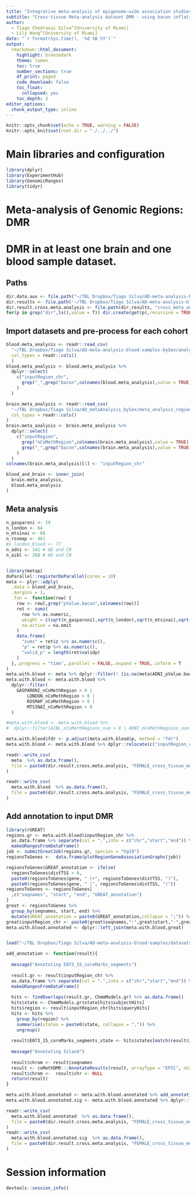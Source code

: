 ```yaml
---
title: "Integrative meta-analysis of epigenome-wide association studies identifies genomic and epigenomics differences in the brain and the blood in Alzheimer’s disease"
subtitle: "Cross-tissue Meta-analysis dataset DMR - using bacon inflation- and bias-corrected P-values"
author:
  - Tiago Chedraoui Silva^[University of Miami]
  - Lily Wang^[University of Miami]
date: "`r format(Sys.time(), '%d %B %Y')`"
output:
  rmarkdown::html_document:
    highlight: breezedark
    theme: lumen
    toc: true
    number_sections: true
    df_print: paged
    code_download: false
    toc_float:
      collapsed: yes
    toc_depth: 3
editor_options:
  chunk_output_type: inline 
---
```



```r
knitr::opts_chunk$set(echo = TRUE, warning = FALSE)
knitr::opts_knit$set(root.dir = "./../../")
```


# Main libraries and configuration

```R
library(dplyr)
library(ExperimentHub)
library(GenomicRanges)
library(tidyr)
```

# Meta-analysis of Genomic Regions: DMR

# DMR in at least one brain and one blood sample dataset.

## Paths
```R
dir.data.aux <- file.path("~/TBL Dropbox/Tiago Silva/AD-meta-analysis-blood-samples/datasets/Aux/") 
dir.results <- file.path("~/TBL Dropbox/Tiago Silva/AD-meta-analysis-blood-samples-bySex/analysis_results")
dir.result.cross.meta.analysis <- file.path(dir.results, "cross_meta_analysis/DMR/")
for(p in grep("dir",ls(),value = T)) dir.create(get(p),recursive = TRUE,showWarnings = FALSE)
```

## Import datasets and pre-process for each cohort 

```R
blood.meta_analysis <- readr::read_csv(
  "~/TBL Dropbox/Tiago Silva/AD-meta-analysis-blood-samples-bySex/analysis_results/meta_analysis/DMR_Logistic_regression_model/AD_vs_CN/FEMALE_meta_analysis_glm_fixed_effect_ADNI_and_AIBL_AD_vs_CN_DMR_annotated.csv",
  col_types = readr::cols()
  )
blood.meta_analysis <- blood.meta_analysis %>% 
  dplyr::select(
    c("inputRegion_chr",
      grep("_",grep("bacon",colnames(blood.meta_analysis),value = TRUE),value = T)
    )
  )
```

```R
brain.meta_analysis <- readr::read_csv(
  "~/TBL Dropbox/Tiago Silva/AD_metaAnalysis_bySex/meta_analysis_region_based_results/region_based_female_meta_bacon_annot_df.csv",
  col_types = readr::cols()
)
brain.meta_analysis <- brain.meta_analysis %>% 
  dplyr::select(
    c("inputRegion",
      grep("nCoMethRegion",colnames(brain.meta_analysis),value = TRUE),
      grep("_",grep("bacon",colnames(brain.meta_analysis),value = TRUE),value = T)
    )
  )
colnames(brain.meta_analysis)[1] <- "inputRegion_chr"
```


```R
blood_and_brain <- inner_join(
  brain.meta_analysis,
  blood.meta_analysis
)
```

## Meta analysis 
```R
n_gasparoni <- 29
n_london <- 64
n_mtsinai <- 88
n_rosmap <- 461
#n_london_blood <- 77
n_adni <- 141 # AD and CN
n_aibl <- 268 # AD and CN


library(metap)
doParallel::registerDoParallel(cores = 10)
meta <- plyr::adply(
  .data = blood_and_brain, 
  .margins = 1,
  .fun =  function(row) {
    row <- row[,grep("pValue.bacon",colnames(row))]
    ret <- sumz(
      row %>% as.numeric, 
      weight = c(sqrt(n_gasparoni),sqrt(n_london),sqrt(n_mtsinai),sqrt(n_rosmap),sqrt(n_adni), sqrt(n_aibl)),
      na.action = na.omit
    ) 
    data.frame(
      "sumz" = ret$z %>% as.numeric(), 
      "p" = ret$p %>% as.numeric(), 
      "valid_p" = length(ret$validp)
    )
  },.progress = "time",.parallel = FALSE,.expand = TRUE,.inform = T
)
meta.with.blood <- meta %>% dplyr::filter(! (is.na(meta$ADNI_pValue.bacon)  & is.na(meta$AIBL_pValue.bacon)))
meta.with.blood <- meta.with.blood %>% 
  dplyr::filter(
    GASPARONI_nCoMethRegion > 0 | 
        LONDON_nCoMethRegion > 0 | 
        ROSMAP_nCoMethRegion > 0 | 
        MTSINAI_nCoMethRegion > 0
  )

#meta.with.blood <- meta.with.blood %>% 
#  dplyr::filter(AIBL_nCoMethRegions_num > 0 | ADNI_nCoMethRegions_num > 0)

meta.with.blood$fdr <- p.adjust(meta.with.blood$p, method = "fdr")
meta.with.blood <- meta.with.blood %>% dplyr::relocate(c("inputRegion_chr","sumz","p","fdr","valid_p"),.before = 1)
```

```R
readr::write_csv(
  meta  %>% as.data.frame(),
  file = paste0(dir.result.cross.meta.analysis, "FEMALE_cross_tissue_meta_analysis_glm_using_AD_vs_CN_DMR_all_before_filters.csv")
)

readr::write_csv(
  meta.with.blood  %>% as.data.frame(),
  file = paste0(dir.result.cross.meta.analysis, "FEMALE_cross_tissue_meta_analysis_glm_using_AD_vs_CN_DMR.csv")
)
```

## Add annotation to input DMR
```R
library(rGREAT)
regions.gr <- meta.with.blood$inputRegion_chr %>% 
  as.data.frame %>% separate(col = ".",into = c("chr","start","end")) %>% 
  makeGRangesFromDataFrame()
job <- submitGreatJob(regions.gr, species = "hg19")
regionsToGenes <-  data.frame(plotRegionGeneAssociationGraphs(job))

regionsToGenes$GREAT_annotation <- ifelse(
  regionsToGenes$distTSS > 0,
  paste0(regionsToGenes$gene, " (+", regionsToGenes$distTSS, ")"),
  paste0(regionsToGenes$gene, " (", regionsToGenes$distTSS, ")"))
regionsToGenes <- regionsToGenes[
  ,c("seqnames", "start", "end", "GREAT_annotation")
]
great <- regionsToGenes %>%
  group_by(seqnames, start, end) %>%
  mutate(GREAT_annotation = paste0(GREAT_annotation,collapse = ";")) %>% unique()
great$inputRegion_chr <- paste0(great$seqnames,":",great$start,"-",great$end)
meta.with.blood.annotated <- dplyr::left_join(meta.with.blood,great)


load("~/TBL Dropbox/Tiago Silva/AD-meta-analysis-blood-samples/datasets/Aux/E073_15_coreMarks_segments.rda")

add_annotation <- function(result){
  
  message("Annotating E073_15_coreMarks_segments")
  
  result.gr <- result$inputRegion_chr %>% 
  as.data.frame %>% separate(col = ".",into = c("chr","start","end")) %>% 
  makeGRangesFromDataFrame()
  
  hits <- findOverlaps(result.gr, ChmmModels.gr) %>% as.data.frame()
  hits$state <- ChmmModels.gr$state[hits$subjectHits]
  hits$region <- result$inputRegion_chr[hits$queryHits]
  hits <- hits %>% 
    group_by(region) %>% 
    summarise(states = paste0(state, collapse = ",")) %>%
    ungroup()
  
  result$E073_15_coreMarks_segments_state <- hits$states[match(result$inputRegion_chr,hits$region)]
  
  message("Annotating Island")
  
  result$chrom <- result$seqnames
  result <- coMethDMR:::AnnotateResults(result, arrayType = "EPIC", nCores_int = 6)
  result$chrom <-  result$chr <- NULL
  return(result)
}
```

```R
meta.with.blood.annotated <- meta.with.blood.annotated %>% add_annotation()
meta.with.blood.annotated.sig <- meta.with.blood.annotated %>% dplyr::filter(fdr < 0.05) 

readr::write_csv(
  meta.with.blood.annotated  %>% as.data.frame(),
  file = paste0(dir.result.cross.meta.analysis, "FEMALE_cross_tissue_meta_analysis_glm_using_AD_vs_CN_DMR_annotated.csv")
)
readr::write_csv(
  meta.with.blood.annotated.sig  %>% as.data.frame(),
  file = paste0(dir.result.cross.meta.analysis, "FEMALE_cross_tissue_meta_analysis_glm_using_AD_vs_CN_DMR_annotated_fdr_0_05.csv")
)
```

# Session information
```R
devtools::session_info()
```

